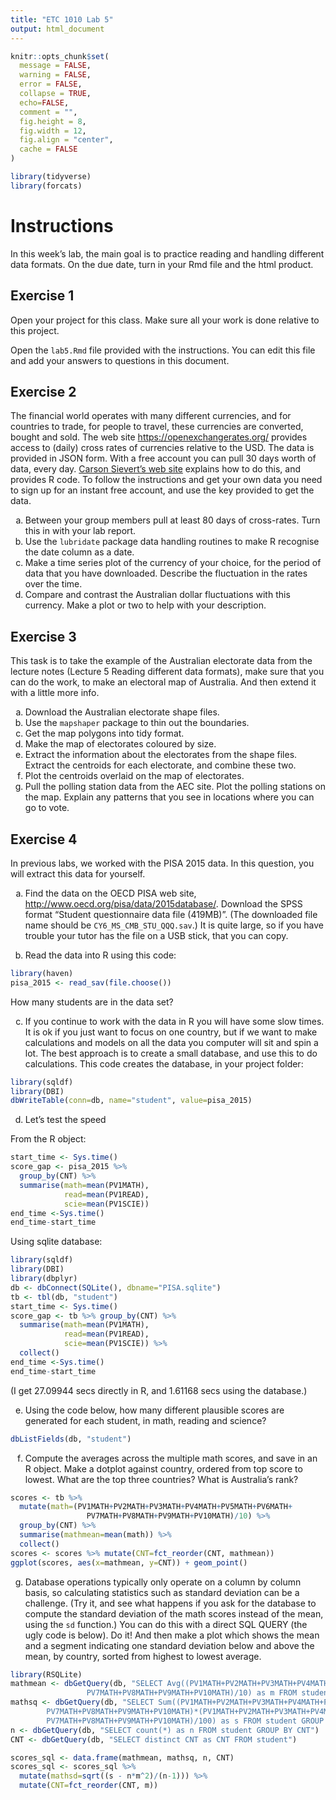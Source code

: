 ```yaml
---
title: "ETC 1010 Lab 5"
output: html_document
---
```


```r
knitr::opts_chunk$set(
  message = FALSE,
  warning = FALSE,
  error = FALSE, 
  collapse = TRUE,
  echo=FALSE,
  comment = "",
  fig.height = 8,
  fig.width = 12,
  fig.align = "center",
  cache = FALSE
)
```

```r
library(tidyverse)
library(forcats)
```

# Instructions

In this week's lab, the main goal is to practice reading and handling different data formats. On the due date, turn in your Rmd file and the html product. 

## Exercise 1

Open your project for this class. Make sure all your work is done relative to this project.

Open the `lab5.Rmd` file provided with the instructions. You can edit this file and add your answers to questions in this document.


## Exercise 2

The financial world operates with many different currencies, and for countries to trade, for people to travel, these currencies are converted, bought and sold. The web site [https://openexchangerates.org/](https://openexchangerates.org/) provides access to (daily) cross rates of currencies relative to the USD. The data is provided in JSON form. With a free account you can pull 30 days worth of data, every day. [Carson Sievert's web site](https://gist.github.com/cpsievert/e05da83fc4253e6d1986) explains how to do this, and provides R code. To follow the instructions and get your own data you need to sign up for an instant free account, and use the key provided to get the data. 

a. Between your group members pull at least 80 days of cross-rates. Turn this in with your lab report.
b. Use the `lubridate` package data handling routines to make R recognise the date column as a date.
c. Make a time series plot of the currency of your choice, for the period of data that you have downloaded. Describe the fluctuation in the rates over the time.
d. Compare and contrast the Australian dollar fluctuations with this currency. Make a plot or two to help with your description.

## Exercise 3

This task is to take the example of the Australian electorate data from the lecture notes (Lecture 5 Reading different data formats), make sure that you can do the work, to make an electoral map of Australia. And then extend it with a little more info.

a. Download the Australian electorate shape files.
b. Use the `mapshaper` package to thin out the boundaries.
c. Get the map polygons into tidy format.
d. Make the map of electorates coloured by size.
e. Extract the information about the electorates from the shape files. Extract the centroids for each electorate, and combine these two.
f. Plot the centroids overlaid on the map of electorates.
g. Pull the polling station data from the AEC site. Plot the polling stations on the map. Explain any patterns that you see in locations where you can go to vote.

## Exercise 4 

In previous labs, we worked with the PISA 2015 data. In this question, you will extract this data for yourself. 

a. Find the data on the OECD PISA web site, [http://www.oecd.org/pisa/data/2015database/](http://www.oecd.org/pisa/data/2015database/). Download the SPSS format "Student questionnaire data file (419MB)". (The downloaded file name should be `CY6_MS_CMB_STU_QQQ.sav`.) It is quite large, so if you have trouble your tutor has the file on a USB stick, that you can copy.

b. Read the data into R using this code:

```r
library(haven)
pisa_2015 <- read_sav(file.choose())
```

How many students are in the data set?

c. If you continue to work with the data in R you will have some slow times. It is ok if you just want to focus on one country, but if we want to make calculations and models on all the data you computer will sit and spin a lot. The best approach is to create a small database, and use this to do calculations. This code creates the database, in your project folder:

```r
library(sqldf)
library(DBI)
dbWriteTable(conn=db, name="student", value=pisa_2015)
```

d. Let's test the speed

From the R object:

```r
start_time <- Sys.time()
score_gap <- pisa_2015 %>% 
  group_by(CNT) %>%
  summarise(math=mean(PV1MATH),
            read=mean(PV1READ),
            scie=mean(PV1SCIE))
end_time <-Sys.time()
end_time-start_time
```

Using sqlite database:

```r
library(sqldf)
library(DBI)
library(dbplyr)
db <- dbConnect(SQLite(), dbname="PISA.sqlite")
tb <- tbl(db, "student")
start_time <- Sys.time()
score_gap <- tb %>% group_by(CNT) %>%
  summarise(math=mean(PV1MATH),
            read=mean(PV1READ),
            scie=mean(PV1SCIE)) %>%
  collect()
end_time <-Sys.time()
end_time-start_time
```

(I get 27.09944 secs directly in R, and 1.61168 secs using the database.)

e. Using the code below, how many different plausible scores are generated for each student, in math, reading and science?

```r
dbListFields(db, "student")
```

f. Compute the averages across the multiple math scores, and save in an R object. Make a dotplot against country, ordered from top score to lowest. What are the top three countries? What is Australia's rank?

```r
scores <- tb %>% 
  mutate(math=(PV1MATH+PV2MATH+PV3MATH+PV4MATH+PV5MATH+PV6MATH+
                 PV7MATH+PV8MATH+PV9MATH+PV10MATH)/10) %>%
  group_by(CNT) %>%
  summarise(mathmean=mean(math)) %>%
  collect()
scores <- scores %>% mutate(CNT=fct_reorder(CNT, mathmean))
ggplot(scores, aes(x=mathmean, y=CNT)) + geom_point()
```

g. Database operations typically only operate on a column by column basis, so calculating statistics such as standard deviation can be a challenge. (Try it, and see what happens if you ask for the database to compute the standard deviation of the math scores instead of the mean, using the `sd` function.) You can do this with a direct SQL QUERY (the ugly code is below). Do it! And then make a plot which shows the mean and a segment indicating one standard deviation below and above the mean, by country, sorted from highest to lowest average.


```r
library(RSQLite)
mathmean <- dbGetQuery(db, "SELECT Avg((PV1MATH+PV2MATH+PV3MATH+PV4MATH+PV5MATH+PV6MATH+
                 PV7MATH+PV8MATH+PV9MATH+PV10MATH)/10) as m FROM student GROUP BY CNT")
mathsq <- dbGetQuery(db, "SELECT Sum((PV1MATH+PV2MATH+PV3MATH+PV4MATH+PV5MATH+PV6MATH+
        PV7MATH+PV8MATH+PV9MATH+PV10MATH)*(PV1MATH+PV2MATH+PV3MATH+PV4MATH+PV5MATH+PV6MATH+
        PV7MATH+PV8MATH+PV9MATH+PV10MATH)/100) as s FROM student GROUP BY CNT")
n <- dbGetQuery(db, "SELECT count(*) as n FROM student GROUP BY CNT")
CNT <- dbGetQuery(db, "SELECT distinct CNT as CNT FROM student")

scores_sql <- data.frame(mathmean, mathsq, n, CNT)
scores_sql <- scores_sql %>%
  mutate(mathsd=sqrt((s - n*m^2)/(n-1))) %>%
  mutate(CNT=fct_reorder(CNT, m))
```
